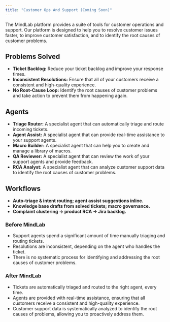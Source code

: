 ```yaml
---
title: "Customer Ops And Support (Coming Soon)"
---
```


The MindLab platform provides a suite of tools for customer operations and support. Our platform is designed to help you to resolve customer issues faster, to improve customer satisfaction, and to identify the root causes of customer problems.

## Problems Solved

-   **Ticket Backlog:** Reduce your ticket backlog and improve your response times.
-   **Inconsistent Resolutions:** Ensure that all of your customers receive a consistent and high-quality experience.
-   **No Root-Cause Loop:** Identify the root causes of customer problems and take action to prevent them from happening again.

## Agents

-   **Triage Router:** A specialist agent that can automatically triage and route incoming tickets.
-   **Agent Assist:** A specialist agent that can provide real-time assistance to your support agents.
-   **Macro Builder:** A specialist agent that can help you to create and manage a library of macros.
-   **QA Reviewer:** A specialist agent that can review the work of your support agents and provide feedback.
-   **RCA Analyst:** A specialist agent that can analyze customer support data to identify the root causes of customer problems.

## Workflows

-   **Auto-triage & intent routing; agent assist suggestions inline.**
-   **Knowledge base drafts from solved tickets; macro governance.**
-   **Complaint clustering → product RCA → Jira backlog.**

### Before MindLab

-   Support agents spend a significant amount of time manually triaging and routing tickets.
-   Resolutions are inconsistent, depending on the agent who handles the ticket.
-   There is no systematic process for identifying and addressing the root causes of customer problems.

### After MindLab

-   Tickets are automatically triaged and routed to the right agent, every time.
-   Agents are provided with real-time assistance, ensuring that all customers receive a consistent and high-quality experience.
-   Customer support data is systematically analyzed to identify the root causes of problems, allowing you to proactively address them.